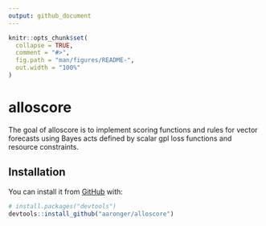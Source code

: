 ```yaml
---
output: github_document
---
```


<!-- README.md is generated from README.Rmd. Please edit that file -->

```r
knitr::opts_chunk$set(
  collapse = TRUE,
  comment = "#>",
  fig.path = "man/figures/README-",
  out.width = "100%"
)
```

# alloscore

<!-- badges: start -->
<!-- badges: end -->

The goal of alloscore is to implement scoring functions and rules for vector forecasts using Bayes acts defined by scalar gpl loss functions and resource constraints.


## Installation

You can install it from [GitHub](https://github.com/) with:

``` r
# install.packages("devtools")
devtools::install_github("aaronger/alloscore")
```

